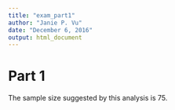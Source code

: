 ```yaml
---
title: "exam_part1"
author: "Janie P. Vu"
date: "December 6, 2016"
output: html_document
---
```


# Part 1
The sample size suggested by this analysis is 75.
